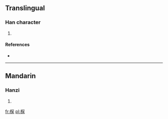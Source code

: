 ==Translingual==

===Han character===
{{Han char|rn=75|rad=木|as=08|sn=12|four=4799<sub>4</sub>|canj=木月金木 (DBCD)}}

# {{defn|Han|sort=木08}}

====References====
* {{Han ref|kx=0532.060|dkj=14925|dj=0920.140|hdz=21239.100|uh=68CE|ud=26830|bh=D9CD|bd=55757}}

----

==Mandarin==

===Hanzi===
{{cmn-hanzi|pin=[[bài]] ([[bai4]]), [[chán]] ([[chan2]])|wg=pai<sup>4</sup>, ch'an<sup>2</sup>}}

# {{defn|Mandarin|sort=木08}}

[[fr:棎]]
[[pl:棎]]
